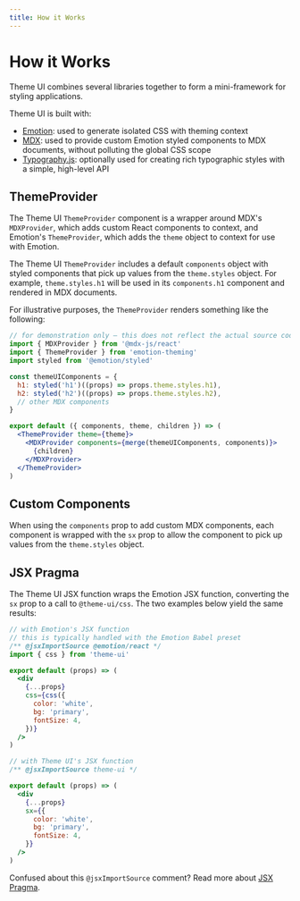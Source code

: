 ```yaml
---
title: How it Works
---
```


# How it Works

Theme UI combines several libraries together to form a mini-framework for
styling applications.

Theme UI is built with:

- [Emotion][]: used to generate isolated CSS with theming context
- [MDX][]: used to provide custom Emotion styled components to MDX documents,
  without polluting the global CSS scope
- [Typography.js][]: optionally used for creating rich typographic styles with a
  simple, high-level API

[emotion]: https://emotion.sh
[mdx]: https://mdxjs.com
[typography.js]: https://github.com/KyleAMathews/typography.js

## ThemeProvider

The Theme UI `ThemeProvider` component is a wrapper around MDX's `MDXProvider`,
which adds custom React components to context, and Emotion's `ThemeProvider`,
which adds the `theme` object to context for use with Emotion.

The Theme UI `ThemeProvider` includes a default `components` object with styled
components that pick up values from the `theme.styles` object. For example,
`theme.styles.h1` will be used in its `components.h1` component and rendered in
MDX documents.

For illustrative purposes, the `ThemeProvider` renders something like the
following:

```jsx
// for demonstration only – this does not reflect the actual source code
import { MDXProvider } from '@mdx-js/react'
import { ThemeProvider } from 'emotion-theming'
import styled from '@emotion/styled'

const themeUIComponents = {
  h1: styled('h1')((props) => props.theme.styles.h1),
  h2: styled('h2')((props) => props.theme.styles.h2),
  // other MDX components
}

export default ({ components, theme, children }) => (
  <ThemeProvider theme={theme}>
    <MDXProvider components={merge(themeUIComponents, components)}>
      {children}
    </MDXProvider>
  </ThemeProvider>
)
```

## Custom Components

When using the `components` prop to add custom MDX components, each component is
wrapped with the `sx` prop to allow the component to pick up values from the
`theme.styles` object.

## JSX Pragma

The Theme UI JSX function wraps the Emotion JSX function, converting the `sx`
prop to a call to `@theme-ui/css`. The two examples below yield the same
results:

```jsx
// with Emotion's JSX function
// this is typically handled with the Emotion Babel preset
/** @jsxImportSource @emotion/react */
import { css } from 'theme-ui'

export default (props) => (
  <div
    {...props}
    css={css({
      color: 'white',
      bg: 'primary',
      fontSize: 4,
    })}
  />
)
```

```jsx
// with Theme UI's JSX function
/** @jsxImportSource theme-ui */

export default (props) => (
  <div
    {...props}
    sx={{
      color: 'white',
      bg: 'primary',
      fontSize: 4,
    }}
  />
)
```

<Note>

Confused about this `@jsxImportSource` comment? Read more about
[JSX Pragma](/guides/jsx-pragma).

</Note>
